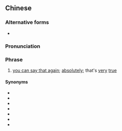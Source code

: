 {{also|谁说不是呢}}
==Chinese==
{{zh-forms|s=谁说不是呢}}

===Alternative forms===
* {{zh-l|誰說不是啊}}

===Pronunciation===
{{zh-pron
|m=shéi shuō bù shì ne
|cat=ph
}}

===Phrase===
{{zh-phrase}}

# {{lb|zh|colloquial}} [[you can say that again]]; [[absolutely]]; that's [[very]] [[true]]

====Synonyms====
* {{zh-l|可不是嗎}}
* {{zh-l|說得對}}
* {{zh-l|說的是}}
* {{zh-l|沒錯}}
* {{zh-l|沒錯兒}}
* {{zh-l|的確}}
* {{zh-l|確實}}